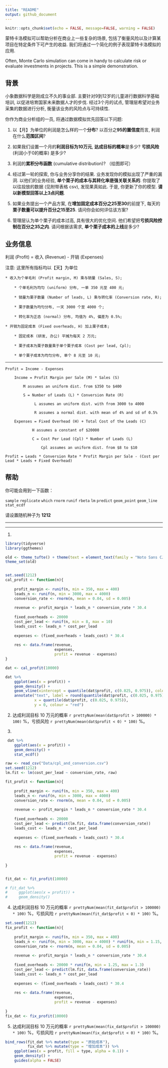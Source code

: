 ```yaml
---
title: "README"
output: github_document
---
```


```r
knitr::opts_chunk$set(echo = FALSE, message=FALSE, warning = FALSE)
```


蒙特卡洛模拟可以帮助分析在商业上一些复杂的场景, 包括了衡量风险以及计算某项目在特定条件下可产生的收益. 我们将通过一个简化的例子表现蒙特卡洛模拟的应用.

Often, Monte Carlo simulation can come in handy to calculate risk or evaluate investments in projects. This is a simple demonstration.

## 背景

小象数据科学是刚成立不久的事业部. 主要针对9到12岁的儿童进行数据科学基础培训, 以促进培育国家未来数据人才的步伐. 经过3个月的试点, 管理层希望对业务采集的数据进行分析, 衡量该业务的风险点与可持续性. 

你作为商业分析组的一员, 将通过数据模拟优先回答以下问题:

1. 以【月】为单位的利润是怎么样的一个**分布**? 以百分之**95的置信度**而言, 利润在什么**范围区间**? 

2. 如果我们设置一个月的**利润目标为10万元**, **达成目标的概率**是多少? **亏损风险** (利润小于0的概率) 是多少?

3. 利润的**累积分布函数** (cumulative distribution)? （绘图即可）

4. 经过第一轮的探索, 你与业务分享你的结果. 业务发现你的模拟出现了严重的漏洞. 以他们的业务经验, **单个栗子的成本与其转化率是强关联关系的**. 你提取了以往投放的数据 (见附带表格 csv), 发现果真如此. 于是, 你更新了你的模型. **请以新模型回答以上3点问题**.

5. 如果业务提出一个产品方案, 在**增加固定成本百分之25至30**的前提下, 每天的**栗子数量可以提升百分之15至25**. 请问你会如何评估该方案? 

6. 管理层认为单个栗子的成本过高, 具有很大的优化空间. 他们希望把**亏损风险控制在百分之35之内**. 请问根据该需求, **单个栗子成本的上线**是多少?


## 业务信息	

利润 (Profit) = 收入 (Revenue) - 开销 (Expenses)

注意: 这里所有指标均以【天】为单位

```
* 收入为个单毛利 (Profit margin, M) 乘与销量 (Sales, S);

	* 个单毛利为均匀 (uniform) 分布, 一单 350 元至 400 元;
	
	* 销量为栗子数量 (Number of leads, L) 乘与转化率 (Conversion rate, R);
	
	* 栗子数量为均匀分布, 一天 3000 个至 4000 个;
	
	* 转化率为正态 (normal) 分布, 均值为 4%, 偏差为 0.5%;
	
* 开销为固定成本 (Fixed overheads, H) 加上栗子成本;

	* 固定成本 (研发, 办公) 平摊为每天 2 万元;
	
	* 栗子成本为栗子数量乘于单个栗子成本 (Cost per lead, Cpl);
	
	* 单个栗子成本为均匀分布, 单个 8 元至 10 元;
```
***
```
Profit = Income - Expenses

    Income = Profit Margin per Sale (M) * Sales (S)
    
        M assumes an uniform dist. from $350 to $400
    
        S = Number of Leads (L) * Conversion Rate (R)
    
             L assumes an uniform dist. with from 3000 to 4000
             
             R assumes a normal dist. with mean of 4% and sd of 0.5%
        
    Expenses = Fixed Overhead (H) + Total Cost of the Leads (C)
    
            H assumes a constant of $20000
            
            C = Cost Per Lead (Cpl) * Number of Leads (L)
            
                Cpl assumes an uniform dist. from $8 to $10

Profit = Leads * Conversion Rate * Profit Margin per Sale - (Cost per Lead * Leads + Fixed Overhead)
```

## 帮助

你可能会用到一下函数：

`sample` `replicate` `which` `rnorm` `runif` `rbeta` `lm` `predict` `geom_point` `geom_line` `stat_ecdf` 

请设置随机种子为 **1212**

****

****

1. 

```r
library(tidyverse)
library(ggthemes)

old <- theme_tufte() + theme(text = element_text(family = "Noto Sans CJK SC", size = 9))
theme_set(old)


set.seed(1212)
cal_profit <- function(n){
    
    profit_margin <- runif(n, min = 350, max = 400)
    leads_n <- runif(n, min = 3000, max = 4000)
    conversion_rate <- rnorm(n, mean = 0.04, sd = 0.005)
    
    revenue <- profit_margin * leads_n * conversion_rate * 30.4
    
    fixed_overheads <- 20000
    cost_per_lead <- runif(n, min = 8, max = 10)
    leads_cost <- leads_n * cost_per_lead
    
    expenses <- (fixed_overheads + leads_cost) * 30.4
    
    res <- data.frame(revenue,
                      expenses,
                      profit = revenue - expenses)
}

dat <- cal_profit(10000)

dat %>% 
    ggplot(aes(x = profit)) +
    geom_density() +
    geom_vline(xintercept = quantile(dat$profit, c(0.025, 0.975)), color = "darkred", lty = 2) +
    annotate("text", label = round(quantile(dat$profit, c(0.025, 0.975))), 
             x = quantile(dat$profit, c(0.025, 0.975)), 
             y = 0, colour = "red")

```

2. 达成利润目标 10 万元的概率 `r prettyNum(mean(dat$profit > 100000) * 100)` %，亏损风险 `r prettyNum(mean(dat$profit < 0) * 100)` %。

3. 

```r
 dat %>% 
    ggplot(aes(x = profit)) +
    geom_density() +
    stat_ecdf()
```

```r
raw <- read_csv("Data/cpl_and_conversion.csv")
set.seed(1212)
lm.fit <- lm(cost_per_lead ~ conversion_rate, raw)

fit_profit <- function(n){
   
    profit_margin <- runif(n, min = 350, max = 400)
    leads_n <- runif(n, min = 3000, max = 4000)
    conversion_rate <- rnorm(n, mean = 0.04, sd = 0.005)
    
    revenue <- profit_margin * leads_n * conversion_rate * 30.4
    
    fixed_overheads <- 20000
    cost_per_lead <- predict(lm.fit, data.frame(conversion_rate))
    leads_cost <- leads_n * cost_per_lead
    
    expenses <- (fixed_overheads + leads_cost) * 30.4
    
    res <- data.frame(revenue,
                      expenses,
                      profit = revenue - expenses)
    
}


fit_dat <- fit_profit(10000)

# fit_dat %>% 
#     ggplot(aes(x = profit)) +
#     geom_density()

```

4. 达成利润目标 10 万元的概率 `r prettyNum(mean(fit_dat$profit > 100000) * 100)` %，亏损风险 `r prettyNum(mean(fit_dat$profit < 0) * 100)` %。

```r
set.seed(1212)
fix_profit <- function(n){
    
    profit_margin <- runif(n, min = 350, max = 400)
    leads_n <- runif(n, min = 3000, max = 4000) * runif(n, min = 1.15, max = 1.25)
    conversion_rate <- rnorm(n, mean = 0.04, sd = 0.005)
    
    revenue <- profit_margin * leads_n * conversion_rate * 30.4
    
    fixed_overheads <- 20000 * runif(n, min = 1.25, max = 1.3)
    cost_per_lead <- predict(lm.fit, data.frame(conversion_rate))
    leads_cost <- leads_n * cost_per_lead
    
    expenses <- (fixed_overheads + leads_cost) * 30.4
    
    res <- data.frame(revenue,
                      expenses,
                      profit = revenue - expenses)
    
}
fix_dat <- fix_profit(10000)

```

5. 达成利润目标 10 万元的概率 `r prettyNum(mean(fix_dat$profit > 100000) * 100)` %，亏损风险 `r prettyNum(mean(fix_dat$profit < 0) * 100)` %。

```r
bind_rows(fit_dat %>% mutate(type = "原始成本"), 
          fix_dat %>% mutate(type = "增加成本")) %>% 
    ggplot(aes(x = profit, fill = type, alpha = 0.1)) +
    geom_density() +
    guides(alpha = FALSE)
```